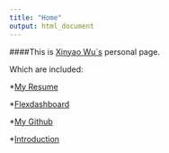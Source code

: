 ```yaml
---
title: "Home"
output: html_document
---
```


####This is  [Xinyao Wu`s](Resume.html) personal page.

Which are included:
 
 *[My Resume](Resume.html)
 
 *[Flexdashboard](Flexdashboard.html)
 
 *[My Github](http://github.com/xinyao0118/)
 
 *[Introduction](about.html)